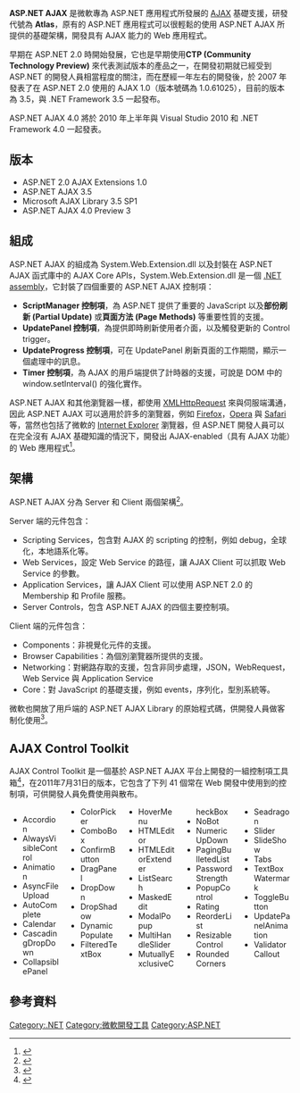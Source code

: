 {{noteTA|G1=IT}}
'''ASP.NET AJAX''' 是微軟專為 ASP.NET 應用程式所發展的 [[AJAX|AJAX]] 基礎支援，研發代號為 '''Atlas'''，原有的 ASP.NET 應用程式可以很輕鬆的使用 ASP.NET AJAX 所提供的基礎架構，開發具有 AJAX 能力的 Web 應用程式。

早期在 ASP.NET 2.0 時開始發展，它也是早期使用''' CTP (Community Technology Preview)''' 來代表測試版本的產品之一，在開發初期就已經受到 ASP.NET 的開發人員相當程度的關注，而在歷經一年左右的開發後，於 2007 年發表了在 ASP.NET 2.0 使用的 AJAX 1.0（版本號碼為 1.0.61025），目前的版本為 3.5，與 .NET Framework 3.5 一起發布。

ASP.NET AJAX 4.0 將於 2010 年上半年與 Visual Studio 2010 和 .NET Framework 4.0 一起發表。

== 版本 ==
* ASP.NET 2.0 AJAX Extensions 1.0
* ASP.NET AJAX 3.5
* Microsoft AJAX Library 3.5 SP1
* ASP.NET AJAX 4.0 Preview 3 

== 組成 ==

ASP.NET AJAX 的組成為 System.Web.Extension.dll 以及封裝在 ASP.NET AJAX 函式庫中的 AJAX Core APIs，System.Web.Extension.dll 是一個 [[.NET_assembly|.NET assembly]]，它封裝了四個重要的 ASP.NET AJAX 控制項：

* '''ScriptManager 控制項'''，為 ASP.NET 提供了重要的 JavaScript 以及'''部份刷新 (Partial Update)''' 或'''頁面方法 (Page Methods)''' 等重要性質的支援。
* '''UpdatePanel 控制項'''，為提供即時刷新使用者介面，以及觸發更新的 Control trigger。
* '''UpdateProgress 控制項'''，可在 UpdatePanel 刷新頁面的工作期間，顯示一個處理中的訊息。
* '''Timer 控制項'''，為 AJAX 的用戶端提供了計時器的支援，可說是 DOM 中的 window.setInterval() 的強化實作。

ASP.NET AJAX 和其他瀏覽器一樣，都使用 [[XMLHttpRequest|XMLHttpRequest]] 來與伺服端溝通，因此 ASP.NET AJAX 可以適用於許多的瀏覽器，例如 [[Firefox|Firefox]]，[[Opera|Opera]] 與 [[Safari|Safari]] 等，當然也包括了微軟的 [[Internet_Explorer|Internet Explorer]] 瀏覽器，但 ASP.NET 開發人員可以在完全沒有 AJAX 基礎知識的情況下，開發出 AJAX-enabled（具有 AJAX 功能）的 Web 應用程式<ref>{{Cite web |url=http://www.asp.net/AJAX/Documentation/Live/BrowserCompatibilityForASPNETAJAX.aspx |title=Browser Compatibility with ASP.NET AJAX |accessdate=2008-09-13 |archive-date=2008-09-17 |archive-url=https://web.archive.org/web/20080917173702/http://asp.net/ajax/documentation/live/BrowserCompatibilityForASPNETAJAX.aspx |dead-url=no }}</ref>。

== 架構 ==

ASP.NET AJAX 分為 Server 和 Client 兩個架構<ref>{{Cite web |url=http://www.asp.net/AJAX/Documentation/Live/Overview/default.aspx |title=ASP.NET AJAX Overview |accessdate=2008-09-13 |archive-date=2008-09-14 |archive-url=https://web.archive.org/web/20080914073509/http://www.asp.net/AJAX/documentation/live/Overview/default.aspx |dead-url=no }}</ref>。

Server 端的元件包含：

* Scripting Services，包含對 AJAX 的 scripting 的控制，例如 debug，全球化，本地語系化等。
* Web Services，設定 Web Service 的路徑，讓 AJAX Client 可以抓取 Web Service 的參數。
* Application Services，讓 AJAX Client 可以使用 ASP.NET 2.0 的 Membership 和 Profile 服務。
* Server Controls，包含 ASP.NET AJAX 的四個主要控制項。

Client 端的元件包含：

* Components：非視覺化元件的支援。 
* Browser Capabilities：為個別瀏覽器所提供的支援。
* Networking：對網路存取的支援，包含非同步處理，JSON，WebRequest，Web Service 與 Application Service
* Core：對 JavaScript 的基礎支援，例如 events，序列化，型別系統等。

微軟也開放了用戶端的 ASP.NET AJAX Library 的原始程式碼，供開發人員做客制化使用<ref>{{Cite web |url=http://www.asp.net/ajax/downloads/ |title=ASP.NET AJAX Downloads |accessdate=2008-09-13 |archive-date=2008-09-12 |archive-url=https://web.archive.org/web/20080912220342/http://www.asp.net/AJAX/downloads/ |dead-url=no }}</ref>。

== AJAX Control Toolkit ==

AJAX Control Toolkit 是一個基於 ASP.NET AJAX 平台上開發的一組控制項工具箱<ref>{{Cite web |url=http://www.asp.net/ajax/ajaxcontroltoolkit/samples/ |title=AJAX Control Toolkit |accessdate=2008-09-13 |archive-date=2008-09-13 |archive-url=https://web.archive.org/web/20080913035923/http://www.asp.net/ajax/ajaxcontroltoolkit/samples/ |dead-url=no }}</ref>，在2011年7月31日的版本，它包含了下列 41 個常在 Web 開發中使用到的控制項，可供開發人員免費使用與散布。
<div class="references-small" style="-moz-column-count:5; column-count:5;">
*Accordion
*AlwaysVisibleControl
*Animation
*AsyncFileUpload
*AutoComplete
*Calendar
*CascadingDropDown
*CollapsiblePanel
*ColorPicker
*ComboBox
*ConfirmButton
*DragPanel
*DropDown
*DropShadow
*DynamicPopulate
*FilteredTextBox
*HoverMenu
*HTMLEditor
*HTMLEditorExtender
*ListSearch
*MaskedEdit
*ModalPopup
*MultiHandleSlider
*MutuallyExclusiveCheckBox
*NoBot
*NumericUpDown
*PagingBulletedList
*PasswordStrength
*PopupControl
*Rating
*ReorderList
*ResizableControl
*RoundedCorners
*Seadragon
*Slider
*SlideShow
*Tabs
*TextBoxWatermark
*ToggleButton
*UpdatePanelAnimation
*ValidatorCallout
</div>

== 參考資料 ==
<div class="references-small">
<references />
</div>
{{Microsoft development tools}}
{{DotNET}}
{{Microsoft APIs}}

[[Category:.NET|Category:.NET]]
[[Category:微軟開發工具|Category:微軟開發工具]]
[[Category:ASP.NET|Category:ASP.NET]]